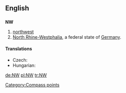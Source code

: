 {{also|nW}}
==English==

==={{abbreviation}}===
'''NW'''

# [[northwest]]
# [[North Rhine-Westphalia]], a federal state of [[Germany]].

====Translations====
{{trans-top|northwest}}
* Czech: {{t-|cs|SZ}}
* Hungarian: {{t-|hu|ÉNy}}
{{trans-mid}}
{{trans-bottom}}

{{trans-top|North Rhine-Westphalia}}
{{trans-mid}}
{{trans-bottom}}

[[Category:Compass points]]

[[de:NW]]
[[pl:NW]]
[[tr:NW]]